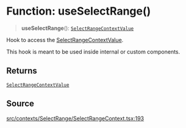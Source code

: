 # Function: useSelectRange()

> **useSelectRange**(): [`SelectRangeContextValue`](/api/latest/interfaces/SelectRangeContextValue.mdx)

Hook to access the [SelectRangeContextValue](/api/latest/interfaces/SelectRangeContextValue.mdx).

This hook is meant to be used inside internal or custom components.

## Returns

[`SelectRangeContextValue`](/api/latest/interfaces/SelectRangeContextValue.mdx)

## Source

[src/contexts/SelectRange/SelectRangeContext.tsx:193](https://github.com/gpbl/react-day-picker/blob/56bfb649e/src/contexts/SelectRange/SelectRangeContext.tsx#L193)
